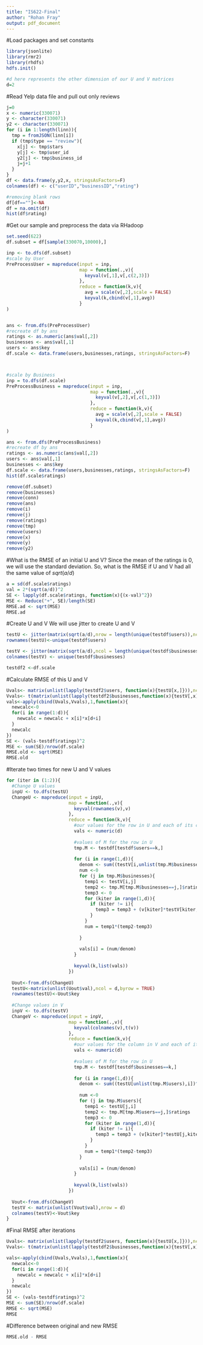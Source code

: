 ```yaml
---
title: "IS622-Final"
author: "Rohan Fray"
output: pdf_document
---
```


#Load packages and set constants
```r
library(jsonlite)
library(rmr2)
library(rhdfs)
hdfs.init()

#d here represents the other dimension of our U and V matrices
d=2
```


#Read Yelp data file and pull out only reviews
```r
j=0
x <- numeric(330071)
y <- character(330071)
y2 <- character(330071)
for (i in 1:length(linn)){
  tmp = fromJSON(linn[i])
  if (tmp$type == "review"){
    x[j] <- tmp$stars
    y[j] <- tmp$user_id
    y2[j] <- tmp$business_id
    j=j+1
  }
}
df <- data.frame(y,y2,x, stringsAsFactors=F)
colnames(df) <- c("userID","businessID","rating")

#removing blank rows
df[df==""]<-NA
df = na.omit(df)
hist(df$rating)
```

#Get our sample and preprocess the data via RHadoop
```r
set.seed(622)
df.subset = df[sample(330070,10000),]

inp <- to.dfs(df.subset)
#scale by User
PreProcessUser = mapreduce(input = inp,
                           map = function(.,v){
                             keyval(v[,1],v[,c(2,3)])
                           },
                           reduce = function(k,v){
                             avg = scale(v[,2],scale = FALSE)
                             keyval(k,cbind(v[,1],avg))
                           }
)


ans <- from.dfs(PreProcessUser)
#recreate df by ans
ratings <- as.numeric(ans$val[,2])
businesses <- ans$val[,1]
users <- ans$key
df.scale <- data.frame(users,businesses,ratings, stringsAsFactors=F)



#scale by Business
inp = to.dfs(df.scale)
PreProcessBusiness = mapreduce(input = inp,
                               map = function(.,v){
                                 keyval(v[,2],v[,c(1,3)])
                               },
                               reduce = function(k,v){
                                 avg = scale(v[,2],scale = FALSE)
                                 keyval(k,cbind(v[,1],avg))
                               }
)

ans <- from.dfs(PreProcessBusiness)
#recreate df by ans
ratings <- as.numeric(ans$val[,2])
users <- ans$val[,1]
businesses <- ans$key
df.scale <- data.frame(users,businesses,ratings, stringsAsFactors=F)
hist(df.scale$ratings)
```

```r
remove(df.subset)
remove(businesses)
remove(conn)
remove(ans)
remove(i)
remove(j)
remove(ratings)
remove(tmp)
remove(users)
remove(x)
remove(y)
remove(y2)
```

#What is the RMSE of an initial U and V?
Since the mean of the ratings is 0, we will use the standard deviation.
So, what is the RMSE if U and V had all the same value of $sqrt(a/d)$
```r
a = sd(df.scale$ratings)
val = 2*(sqrt(a/d))^2
SE <- lapply(df.scale$ratings, function(x){(x-val)^2})
MSE <- Reduce("+", SE)/length(SE)
RMSE.ad <- sqrt(MSE)
RMSE.ad
```

#Create U and V
We will use jitter to create U and V
```r
testU <- jitter(matrix(sqrt(a/d),nrow = length(unique(testdf$users)),ncol = d))
rownames(testU)<-unique(testdf$users)

testV <- jitter(matrix(sqrt(a/d),ncol = length(unique(testdf$businesses)),nrow = d))
colnames(testV) <- unique(testdf$businesses)

testdf2 <-df.scale
```

#Calculate RMSE of this U and V
```r
Uvals<- matrix(unlist(lapply(testdf2$users, function(x){testU[x,]})),ncol=d,byrow = T)
Vvals<- t(matrix(unlist(lapply(testdf2$businesses,function(x){testV[,x]})),nrow=d,byrow=F))
vals<-apply(cbind(Uvals,Vvals),1,function(x){
  newcalc<-0
  for(i in range(1:d)){
    newcalc = newcalc + x[i]*x[d+i]
  }
  newcalc
})
SE <- (vals-testdf$ratings)^2
MSE <- sum(SE)/nrow(df.scale)
RMSE.old <- sqrt(MSE)
RMSE.old
```

#Iterate two times for new U and V values
```r
for (iter in (1:2)){
  #Change U values
  inpU <- to.dfs(testU)
  ChangeU <- mapreduce(input = inpU, 
                       map = function(.,v){
                         keyval(rownames(v),v) 
                       },
                       reduce = function(k,v){
                         #our values for the row in U and each of its column
                         vals <- numeric(d)
                         
                         #values of M for the row in U
                         tmp.M <- testdf[testdf$users==k,]
                         
                         for (i in range(1,d)){
                           denom <- sum((testV[i,unlist(tmp.M$businesses)])^2)
                           num <-0
                           for (j in tmp.M$businesses){
                             temp1 <- testV[i,j]
                             temp2 <- tmp.M[tmp.M$businesses==j,]$ratings
                             temp3 <- 0
                             for (kiter in range(1,d)){
                               if (kiter != i){
                                 temp3 = temp3 + (v[kiter]*testV[kiter,j])
                               }
                             }
                             num = temp1*(temp2-temp3)
                             
                           }
                           
                           vals[i] = (num/denom)
                         }
                         
                         keyval(k,list(vals))
                       })
  
  Uout<-from.dfs(ChangeU)
  testU<-matrix(unlist(Uout$val),ncol = d,byrow = TRUE)
  rownames(testU)<-Uout$key
  
  #Change values in V
  inpV <- to.dfs(testV)
  ChangeV <- mapreduce(input = inpV, 
                       map = function(.,v){
                         keyval(colnames(v),t(v)) 
                       },
                       reduce = function(k,v){
                         #our values for the column in V and each of its row
                         vals <- numeric(d)
                         
                         #values of M for the row in U
                         tmp.M <- testdf[testdf$businesses==k,]
                         
                         for (i in range(1,d)){
                           denom <- sum((testU[unlist(tmp.M$users),i])^2)
                           
                           num <-0
                           for (j in tmp.M$users){
                             temp1 <- testU[j,i]
                             temp2 <- tmp.M[tmp.M$users==j,]$ratings
                             temp3 <- 0
                             for (kiter in range(1,d)){
                               if (kiter != i){
                                 temp3 = temp3 + (v[kiter]*testU[j,kiter])
                               }
                             }
                             num = temp1*(temp2-temp3)
                           }
                           
                           vals[i] = (num/denom)
                         }
                         
                         keyval(k,list(vals))
                       })
  
  Vout<-from.dfs(ChangeV)
  testV <- matrix(unlist(Vout$val),nrow = d)
  colnames(testV)<-Vout$key
}
```

#Final RMSE after iterations
```r
Uvals<- matrix(unlist(lapply(testdf2$users, function(x){testU[x,]})),ncol=d,byrow = T)
Vvals<- t(matrix(unlist(lapply(testdf2$businesses,function(x){testV[,x]})),nrow=d,byrow=F))

vals<-apply(cbind(Uvals,Vvals),1,function(x){
  newcalc<-0
  for(i in range(1:d)){
    newcalc = newcalc + x[i]*x[d+i]
  }
  newcalc
})
SE <- (vals-testdf$ratings)^2
MSE <- sum(SE)/nrow(df.scale)
RMSE <- sqrt(MSE)
RMSE
```

#Difference between original and new RMSE
```r
RMSE.old - RMSE
```